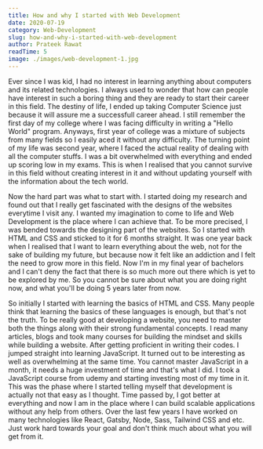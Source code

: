 ```yaml
---
title: How and why I started with Web Development
date: 2020-07-19
category: Web-Development
slug: how-and-why-i-started-with-web-development
author: Prateek Rawat
readTime: 5
image: ./images/web-development-1.jpg
---
```


<div className="markdownSection">

Ever since I was kid, I had no interest in learning anything about computers and its related technologies. I always used to wonder that how can people have interest in such a boring thing and they are ready to start their career in this field. The destiny of life, I ended up taking Computer Science just because it will assure me a successfull career ahead. I still remember the first day of my college where I was facing difficulty in writing a "Hello World" program. Anyways, first year of college was a mixture of subjects from many fields so I easily aced it without any difficulty. The turning point of my life was second year, where I faced the actual reality of dealing with all the computer stuffs. I was a bit overwhelmed with everything and ended up scoring low in my exams. This is when I realised that you cannot survive in this field without creating interest in it and without updating yourself with the information about the tech world. 


Now the hard part was what to start with. I started doing my research and found out that I really get fascinated with the designs of the websites everytime I visit any. I wanted my imagination to come to life and Web Development is the place where I can achieve that. To be more precised, I was bended towards the designing part of the websites. So I started with HTML and CSS and sticked to it for 6 months straight. It was one year back when I realised that I want to learn everything about the web, not for the sake of building my future, but because now it felt like an addiction and I felt the need to grow more in this field. Now I'm in my final year of bachelors and I can't deny the fact that there is so much more out there which is yet to be explored by me. So you cannot be sure about what you are doing right now, and what you'll be doing 5 years later from now.


So initially I started with learning the basics of HTML and CSS. Many people think that learning the basics of these languages is enough, but that's not the truth. To be really good at developing a website, you need to master both the things along with their strong fundamental concepts. I read many articles, blogs and took many courses for building the mindset and skills while building a website. After getting proficient in writing their codes. I jumped straight into learning JavaScript. It turned out to be interesting as well as overwhelming at the same time. You cannot master JavaScript in a month, it needs a huge investment of time and that's what I did. I took a JavaScript course from udemy and starting investing most of my time in it. This was the phase where I started telling myself that development is actually not that easy as I thought. Time passed by, I got better at everything and now I am in the place where I can build scalable applications without any help from others. Over the last few years I have worked on many technologies like React, Gatsby, Node, Sass, Tailwind CSS and etc. Just work hard towards your goal and don't think much about what you will get from it.

</div>